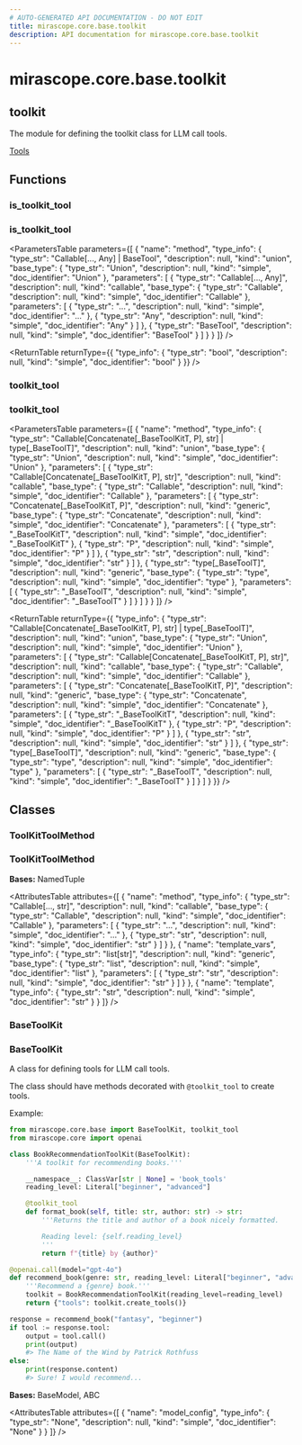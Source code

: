 ```yaml
---
# AUTO-GENERATED API DOCUMENTATION - DO NOT EDIT
title: mirascope.core.base.toolkit
description: API documentation for mirascope.core.base.toolkit
---
```


# mirascope.core.base.toolkit

## <ApiType type="Module" module="mirascope.core.base.toolkit" path="core/base/toolkit" symbolName="toolkit" /> toolkit

The module for defining the toolkit class for LLM call tools.

<Info title="Usage">

[Tools](/docs/mirascope/learn/tools#toolkit)

</Info>

## Functions

### is_toolkit_tool

### <ApiType type="Function" module="mirascope.core.base.toolkit" path="core/base/toolkit" symbolName="is_toolkit_tool" /> is_toolkit_tool

<ParametersTable
  parameters={[
  {
    "name": "method",
    "type_info": {
      "type_str": "Callable[..., Any] | BaseTool",
      "description": null,
      "kind": "union",
      "base_type": {
        "type_str": "Union",
        "description": null,
        "kind": "simple",
        "doc_identifier": "Union"
      },
      "parameters": [
        {
          "type_str": "Callable[..., Any]",
          "description": null,
          "kind": "callable",
          "base_type": {
            "type_str": "Callable",
            "description": null,
            "kind": "simple",
            "doc_identifier": "Callable"
          },
          "parameters": [
            {
              "type_str": "...",
              "description": null,
              "kind": "simple",
              "doc_identifier": "..."
            },
            {
              "type_str": "Any",
              "description": null,
              "kind": "simple",
              "doc_identifier": "Any"
            }
          ]
        },
        {
          "type_str": "BaseTool",
          "description": null,
          "kind": "simple",
          "doc_identifier": "BaseTool"
        }
      ]
    }
  }
]}
/>

<ReturnTable
  returnType={{
  "type_info": {
    "type_str": "bool",
    "description": null,
    "kind": "simple",
    "doc_identifier": "bool"
  }
}}
/>


### toolkit_tool

### <ApiType type="Function" module="mirascope.core.base.toolkit" path="core/base/toolkit" symbolName="toolkit_tool" /> toolkit_tool

<ParametersTable
  parameters={[
  {
    "name": "method",
    "type_info": {
      "type_str": "Callable[Concatenate[_BaseToolKitT, P], str] | type[_BaseToolT]",
      "description": null,
      "kind": "union",
      "base_type": {
        "type_str": "Union",
        "description": null,
        "kind": "simple",
        "doc_identifier": "Union"
      },
      "parameters": [
        {
          "type_str": "Callable[Concatenate[_BaseToolKitT, P], str]",
          "description": null,
          "kind": "callable",
          "base_type": {
            "type_str": "Callable",
            "description": null,
            "kind": "simple",
            "doc_identifier": "Callable"
          },
          "parameters": [
            {
              "type_str": "Concatenate[_BaseToolKitT, P]",
              "description": null,
              "kind": "generic",
              "base_type": {
                "type_str": "Concatenate",
                "description": null,
                "kind": "simple",
                "doc_identifier": "Concatenate"
              },
              "parameters": [
                {
                  "type_str": "_BaseToolKitT",
                  "description": null,
                  "kind": "simple",
                  "doc_identifier": "_BaseToolKitT"
                },
                {
                  "type_str": "P",
                  "description": null,
                  "kind": "simple",
                  "doc_identifier": "P"
                }
              ]
            },
            {
              "type_str": "str",
              "description": null,
              "kind": "simple",
              "doc_identifier": "str"
            }
          ]
        },
        {
          "type_str": "type[_BaseToolT]",
          "description": null,
          "kind": "generic",
          "base_type": {
            "type_str": "type",
            "description": null,
            "kind": "simple",
            "doc_identifier": "type"
          },
          "parameters": [
            {
              "type_str": "_BaseToolT",
              "description": null,
              "kind": "simple",
              "doc_identifier": "_BaseToolT"
            }
          ]
        }
      ]
    }
  }
]}
/>

<ReturnTable
  returnType={{
  "type_info": {
    "type_str": "Callable[Concatenate[_BaseToolKitT, P], str] | type[_BaseToolT]",
    "description": null,
    "kind": "union",
    "base_type": {
      "type_str": "Union",
      "description": null,
      "kind": "simple",
      "doc_identifier": "Union"
    },
    "parameters": [
      {
        "type_str": "Callable[Concatenate[_BaseToolKitT, P], str]",
        "description": null,
        "kind": "callable",
        "base_type": {
          "type_str": "Callable",
          "description": null,
          "kind": "simple",
          "doc_identifier": "Callable"
        },
        "parameters": [
          {
            "type_str": "Concatenate[_BaseToolKitT, P]",
            "description": null,
            "kind": "generic",
            "base_type": {
              "type_str": "Concatenate",
              "description": null,
              "kind": "simple",
              "doc_identifier": "Concatenate"
            },
            "parameters": [
              {
                "type_str": "_BaseToolKitT",
                "description": null,
                "kind": "simple",
                "doc_identifier": "_BaseToolKitT"
              },
              {
                "type_str": "P",
                "description": null,
                "kind": "simple",
                "doc_identifier": "P"
              }
            ]
          },
          {
            "type_str": "str",
            "description": null,
            "kind": "simple",
            "doc_identifier": "str"
          }
        ]
      },
      {
        "type_str": "type[_BaseToolT]",
        "description": null,
        "kind": "generic",
        "base_type": {
          "type_str": "type",
          "description": null,
          "kind": "simple",
          "doc_identifier": "type"
        },
        "parameters": [
          {
            "type_str": "_BaseToolT",
            "description": null,
            "kind": "simple",
            "doc_identifier": "_BaseToolT"
          }
        ]
      }
    ]
  }
}}
/>


## Classes

### ToolKitToolMethod

### <ApiType type="Class" module="mirascope.core.base.toolkit" path="core/base/toolkit" symbolName="ToolKitToolMethod" /> ToolKitToolMethod

**Bases:** NamedTuple

<AttributesTable
  attributes={[
  {
    "name": "method",
    "type_info": {
      "type_str": "Callable[..., str]",
      "description": null,
      "kind": "callable",
      "base_type": {
        "type_str": "Callable",
        "description": null,
        "kind": "simple",
        "doc_identifier": "Callable"
      },
      "parameters": [
        {
          "type_str": "...",
          "description": null,
          "kind": "simple",
          "doc_identifier": "..."
        },
        {
          "type_str": "str",
          "description": null,
          "kind": "simple",
          "doc_identifier": "str"
        }
      ]
    }
  },
  {
    "name": "template_vars",
    "type_info": {
      "type_str": "list[str]",
      "description": null,
      "kind": "generic",
      "base_type": {
        "type_str": "list",
        "description": null,
        "kind": "simple",
        "doc_identifier": "list"
      },
      "parameters": [
        {
          "type_str": "str",
          "description": null,
          "kind": "simple",
          "doc_identifier": "str"
        }
      ]
    }
  },
  {
    "name": "template",
    "type_info": {
      "type_str": "str",
      "description": null,
      "kind": "simple",
      "doc_identifier": "str"
    }
  }
]}
/>


### BaseToolKit

### <ApiType type="Class" module="mirascope.core.base.toolkit" path="core/base/toolkit" symbolName="BaseToolKit" /> BaseToolKit

A class for defining tools for LLM call tools.

The class should have methods decorated with `@toolkit_tool` to create tools.

Example:
```python
from mirascope.core.base import BaseToolKit, toolkit_tool
from mirascope.core import openai

class BookRecommendationToolKit(BaseToolKit):
    '''A toolkit for recommending books.'''

    __namespace__: ClassVar[str | None] = 'book_tools'
    reading_level: Literal["beginner", "advanced"]

    @toolkit_tool
    def format_book(self, title: str, author: str) -> str:
        '''Returns the title and author of a book nicely formatted.

        Reading level: {self.reading_level}
        '''
        return f"{title} by {author}"

@openai.call(model="gpt-4o")
def recommend_book(genre: str, reading_level: Literal["beginner", "advanced"]):
    '''Recommend a {genre} book.'''
    toolkit = BookRecommendationToolKit(reading_level=reading_level)
    return {"tools": toolkit.create_tools()}

response = recommend_book("fantasy", "beginner")
if tool := response.tool:
    output = tool.call()
    print(output)
    #> The Name of the Wind by Patrick Rothfuss
else:
    print(response.content)
    #> Sure! I would recommend...
```

**Bases:** BaseModel, ABC

<AttributesTable
  attributes={[
  {
    "name": "model_config",
    "type_info": {
      "type_str": "None",
      "description": null,
      "kind": "simple",
      "doc_identifier": "None"
    }
  }
]}
/>



